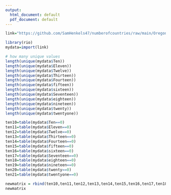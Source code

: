 ```yaml
---
output:
  html_document: default
  pdf_document: default
---
```



```r
link="https://github.com/SamHenkels47/numberofcountries/raw/main/Oregoncountries.xlsx"

library(rio)
mydata=import(link)

```
```r
# how many unique values
length(unique(mydata$Ten))
length(unique(mydata$Eleven))
length(unique(mydata$Twelve))
length(unique(mydata$Thirteen))
length(unique(mydata$Fourteen))
length(unique(mydata$fifteen))
length(unique(mydata$sixteen))
length(unique(mydata$Seventeen))
length(unique(mydata$eighteen))
length(unique(mydata$nineteen))
length(unique(mydata$twenty))
length(unique(mydata$twentyone))
```

```r
ten10=table(mydata$Ten==0)
ten11=table(mydata$Eleven==0)
ten12=table(mydata$Twelve==0)
ten13=table(mydata$Thirteen==0)
ten14=table(mydata$Fourteen==0)
ten15=table(mydata$fifteen==0)
ten16=table(mydata$sixteen==0)
ten17=table(mydata$Seventeen==0)
ten18=table(mydata$eighteen==0)
ten19=table(mydata$nineteen==0)
ten20=table(mydata$twenty==0)
ten21=table(mydata$twentyone==0)

```

```r
newmatrix = rbind(ten10,ten11,ten12,ten13,ten14,ten15,ten16,ten17,ten18,ten19,ten20,ten21)
newmatrix
```

